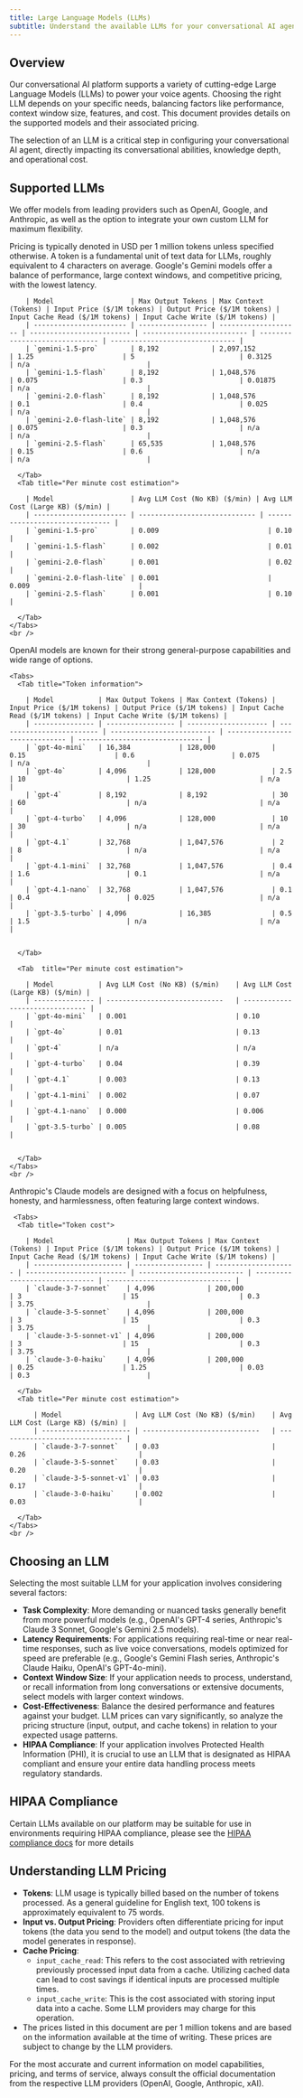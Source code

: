 ```yaml
---
title: Large Language Models (LLMs)
subtitle: Understand the available LLMs for your conversational AI agents, their capabilities, and pricing.
---
```


## Overview

Our conversational AI platform supports a variety of cutting-edge Large Language Models (LLMs) to power your voice agents. Choosing the right LLM depends on your specific needs, balancing factors like performance, context window size, features, and cost. This document provides details on the supported models and their associated pricing.

The selection of an LLM is a critical step in configuring your conversational AI agent, directly impacting its conversational abilities, knowledge depth, and operational cost.

## Supported LLMs

We offer models from leading providers such as OpenAI, Google, and Anthropic, as well as the option to integrate your own custom LLM for maximum flexibility.

<Note>
  Pricing is typically denoted in USD per 1 million tokens unless specified otherwise. A token is a
  fundamental unit of text data for LLMs, roughly equivalent to 4 characters on average.
</Note>

<AccordionGroup>
  <Accordion title="Gemini">
    Google's Gemini models offer a balance of performance, large context windows, and competitive pricing, with the lowest latency.
    <Tabs>
      <Tab title="Token cost">

        | Model                   | Max Output Tokens | Max Context (Tokens) | Input Price ($/1M tokens) | Output Price ($/1M tokens) | Input Cache Read ($/1M tokens) | Input Cache Write ($/1M tokens) |
        | ----------------------- | ----------------- | -------------------- | ------------------------- | -------------------------- | ------------------------------ | ------------------------------- |
        | `gemini-1.5-pro`        | 8,192             | 2,097,152            | 1.25                      | 5                          | 0.3125                         | n/a                             |
        | `gemini-1.5-flash`      | 8,192             | 1,048,576            | 0.075                     | 0.3                        | 0.01875                        | n/a                             |
        | `gemini-2.0-flash`      | 8,192             | 1,048,576            | 0.1                       | 0.4                        | 0.025                          | n/a                             |
        | `gemini-2.0-flash-lite` | 8,192             | 1,048,576            | 0.075                     | 0.3                        | n/a                            | n/a                             |
        | `gemini-2.5-flash`      | 65,535            | 1,048,576            | 0.15                      | 0.6                        | n/a                            | n/a                             |

      </Tab>
      <Tab title="Per minute cost estimation">

        | Model                   | Avg LLM Cost (No KB) ($/min) | Avg LLM Cost (Large KB) ($/min) |
        | ----------------------- | ----------------------------- | ------------------------------- |
        | `gemini-1.5-pro`        | 0.009                           | 0.10                            |
        | `gemini-1.5-flash`      | 0.002                           | 0.01                            |
        | `gemini-2.0-flash`      | 0.001                           | 0.02                            |
        | `gemini-2.0-flash-lite` | 0.001                           | 0.009                           |
        | `gemini-2.5-flash`      | 0.001                           | 0.10                            |

      </Tab>
    </Tabs>
    <br />

  </Accordion>

  <Accordion title="OpenAI">
    OpenAI models are known for their strong general-purpose capabilities and wide range of options.

    <Tabs>
      <Tab title="Token information">

        | Model           | Max Output Tokens | Max Context (Tokens) | Input Price ($/1M tokens) | Output Price ($/1M tokens) | Input Cache Read ($/1M tokens) | Input Cache Write ($/1M tokens) |
        | --------------- | ----------------- | -------------------- | ------------------------- | -------------------------- | ------------------------------ | ------------------------------- |
        | `gpt-4o-mini`   | 16,384            | 128,000              | 0.15                      | 0.6                        | 0.075                          | n/a                             |
        | `gpt-4o`        | 4,096             | 128,000              | 2.5                       | 10                         | 1.25                           | n/a                             |
        | `gpt-4`         | 8,192             | 8,192                | 30                        | 60                         | n/a                            | n/a                             |
        | `gpt-4-turbo`   | 4,096             | 128,000              | 10                        | 30                         | n/a                            | n/a                             |
        | `gpt-4.1`       | 32,768            | 1,047,576            | 2                         | 8                          | n/a                            | n/a                             |
        | `gpt-4.1-mini`  | 32,768            | 1,047,576            | 0.4                       | 1.6                        | 0.1                            | n/a                             |
        | `gpt-4.1-nano`  | 32,768            | 1,047,576            | 0.1                       | 0.4                        | 0.025                          | n/a                             |
        | `gpt-3.5-turbo` | 4,096             | 16,385               | 0.5                       | 1.5                        | n/a                            | n/a                             |


      </Tab>

      <Tab  title="Per minute cost estimation">

        | Model           | Avg LLM Cost (No KB) ($/min)    | Avg LLM Cost (Large KB) ($/min) |
        | --------------- | -----------------------------   | ------------------------------- |
        | `gpt-4o-mini`   | 0.001                           | 0.10                            |
        | `gpt-4o`        | 0.01                            | 0.13                            |
        | `gpt-4`         | n/a                             | n/a                             |
        | `gpt-4-turbo`   | 0.04                            | 0.39                            |
        | `gpt-4.1`       | 0.003                           | 0.13                            |
        | `gpt-4.1-mini`  | 0.002                           | 0.07                            |
        | `gpt-4.1-nano`  | 0.000                           | 0.006                           |
        | `gpt-3.5-turbo` | 0.005                           | 0.08                            |


      </Tab>
    </Tabs>
    <br />

  </Accordion>

  <Accordion title="Anthropic">
    Anthropic's Claude models are designed with a focus on helpfulness, honesty, and harmlessness, often featuring large context windows.

     <Tabs>
      <Tab title="Token cost">

        | Model                  | Max Output Tokens | Max Context (Tokens) | Input Price ($/1M tokens) | Output Price ($/1M tokens) | Input Cache Read ($/1M tokens) | Input Cache Write ($/1M tokens) |
        | ---------------------- | ----------------- | -------------------- | ------------------------- | -------------------------- | ------------------------------ | ------------------------------- |
        | `claude-3-7-sonnet`    | 4,096             | 200,000              | 3                         | 15                         | 0.3                            | 3.75                            |
        | `claude-3-5-sonnet`    | 4,096             | 200,000              | 3                         | 15                         | 0.3                            | 3.75                            |
        | `claude-3-5-sonnet-v1` | 4,096             | 200,000              | 3                         | 15                         | 0.3                            | 3.75                            |
        | `claude-3-0-haiku`     | 4,096             | 200,000              | 0.25                      | 1.25                       | 0.03                           | 0.3                             |

      </Tab>
      <Tab title="Per minute cost estimation">

          | Model                  | Avg LLM Cost (No KB) ($/min)    | Avg LLM Cost (Large KB) ($/min) |
          | ---------------------- | -----------------------------   | ------------------------------- |
          | `claude-3-7-sonnet`    | 0.03                            | 0.26                            |
          | `claude-3-5-sonnet`    | 0.03                            | 0.20                            |
          | `claude-3-5-sonnet-v1` | 0.03                            | 0.17                            |
          | `claude-3-0-haiku`     | 0.002                           | 0.03                            |

      </Tab>
    </Tabs>
    <br />

  </Accordion>
</AccordionGroup>

## Choosing an LLM

Selecting the most suitable LLM for your application involves considering several factors:

- **Task Complexity**: More demanding or nuanced tasks generally benefit from more powerful models (e.g., OpenAI's GPT-4 series, Anthropic's Claude 3 Sonnet, Google's Gemini 2.5 models).
- **Latency Requirements**: For applications requiring real-time or near real-time responses, such as live voice conversations, models optimized for speed are preferable (e.g., Google's Gemini Flash series, Anthropic's Claude Haiku, OpenAI's GPT-4o-mini).
- **Context Window Size**: If your application needs to process, understand, or recall information from long conversations or extensive documents, select models with larger context windows.
- **Cost-Effectiveness**: Balance the desired performance and features against your budget. LLM prices can vary significantly, so analyze the pricing structure (input, output, and cache tokens) in relation to your expected usage patterns.
- **HIPAA Compliance**: If your application involves Protected Health Information (PHI), it is crucial to use an LLM that is designated as HIPAA compliant and ensure your entire data handling process meets regulatory standards.

## HIPAA Compliance

Certain LLMs available on our platform may be suitable for use in environments requiring HIPAA compliance, please see the [HIPAA compliance docs](/docs/conversational-ai/customization/hipaa-compliance) for more details

## Understanding LLM Pricing

- **Tokens**: LLM usage is typically billed based on the number of tokens processed. As a general guideline for English text, 100 tokens is approximately equivalent to 75 words.
- **Input vs. Output Pricing**: Providers often differentiate pricing for input tokens (the data you send to the model) and output tokens (the data the model generates in response).
- **Cache Pricing**:
  - `input_cache_read`: This refers to the cost associated with retrieving previously processed input data from a cache. Utilizing cached data can lead to cost savings if identical inputs are processed multiple times.
  - `input_cache_write`: This is the cost associated with storing input data into a cache. Some LLM providers may charge for this operation.
- The prices listed in this document are per 1 million tokens and are based on the information available at the time of writing. These prices are subject to change by the LLM providers.

For the most accurate and current information on model capabilities, pricing, and terms of service, always consult the official documentation from the respective LLM providers (OpenAI, Google, Anthropic, xAI).
